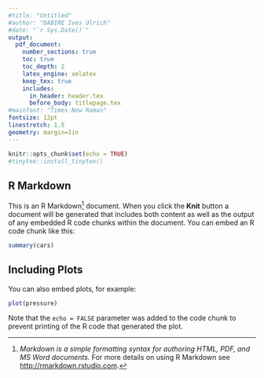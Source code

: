 ---
#title: "Untitled"
#author: "DABIRE Ives Ulrich"
#date: "`r Sys.Date()`"
output:
  pdf_document:
    number_sections: true
    toc: true
    toc_depth: 2
    latex_engine: xelatex
    keep_tex: true
    includes:
      in_header: header.tex
      before_body: titlepage.tex
#mainfont: "Times New Roman"
fontsize: 12pt
linestretch: 1.5
geometry: margin=1in
---

\newpage

```{r setup, include=FALSE}
knitr::opts_chunk$set(echo = TRUE)
#tinytex::install_tinytex()
```

## R Markdown

This is an R Markdown[^r] document. When you click the **Knit** button a document will be generated that includes both content as well as the output of any embedded R code chunks within the document. You can embed an R code chunk like this:

```{r cars}
summary(cars)
```

[^r]: *Markdown is a simple formatting syntax for authoring HTML, PDF, and MS Word documents.* For more details on using R Markdown see <http://rmarkdown.rstudio.com>.

\newpage

## Including Plots

You can also embed plots, for example:

```{r pressure, echo=FALSE}
plot(pressure)
```

Note that the `echo = FALSE` parameter was added to the code chunk to prevent printing of the R code that generated the plot.
